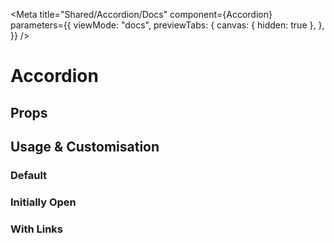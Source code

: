 
<Meta
  title="Shared/Accordion/Docs"
  component={Accordion}
  parameters={{
    viewMode: "docs",
    previewTabs: {
      canvas: { hidden: true },
    },
  }}
/>

# Accordion

## Props

<ArgsTable of={Accordion} />

## Usage & Customisation

### Default

<Canvas>
  <Story id="shared-accordion--default" />
</Canvas>

### Initially Open

<Canvas>
  <Story id="shared-accordion--initially-open" />
</Canvas>

### With Links

<Canvas>
  <Story id="shared-accordion--with-link" />
</Canvas>
